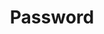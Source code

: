 ---
title: "Password"
description: "This page contains all the necessary information regarding the passwords section in cube6"
---